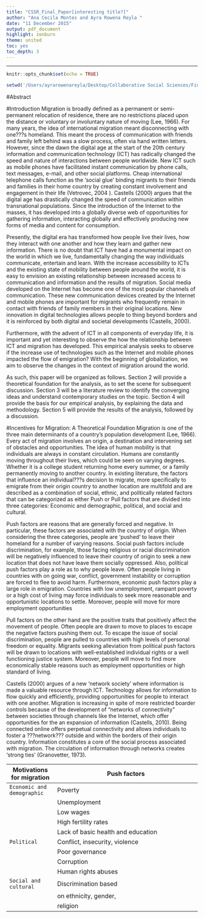 ```yaml
---
title: "CSSR_Final_Paper[interesting title?]"
author: "Ana Cecila Montes and Ayra Rowena Reyla "
date: "11 December 2015"
output: pdf_document
highlight: zenburn
theme: united
toc: yes
toc_depth: 3
---
```




---
\newpage







```r
knitr::opts_chunk$set(echo = TRUE)

setwd('/Users/ayrarowenareyla/Desktop/Collaborative Social Sciences/Final_ProjectMontesReyla') 

```
#Abstract


#Introduction
Migration is broadly defined as a permanent or semi-permanent relocation of residence, there are no restrictions placed upon the distance or voluntary or involuntary nature of moving (Lee, 1966). For many years, the idea of international migration meant disconnecting with one???s homeland. This meant the process of communication with friends and family left behind was a slow process, often via hand written letters. However, since the dawn the digital age at the start of the 20th century information and communication technology (ICT) has radically changed the speed and nature of interactions between people worldwide. New ICT such as mobile phones have facilitated instant communication by phone calls, text messages, e-mail, and other social platforms. Cheap international telephone calls function as the 'social glue' binding migrants to their friends and families in their home country by creating constant involvement and engagement in their life (Vetrovec, 2004 ). Castells (2000) argues that the digital age has drastically changed the speed of communication within transnational populations. Since the introduction of the Internet to the masses, it has developed into a globally diverse web of opportunities for gathering information, interacting globally and effectively producing new forms of media and content for consumption. 

Presently, the digital era has transformed how people live their lives, how they interact with one another and how they learn and gather new information. There is no doubt that ICT have had a monumental impact on the world in which we live, fundamentally changing the way individuals communicate, entertain and learn. With the increase accessibility to ICTs and the existing state of mobility between people around the world, it is easy to envision an existing relationship between increased access to communication and information and the results of migration. Social media developed on the Internet has become one of the most popular channels of communication. These new communication devices created by the Internet and mobile phones are important for migrants who frequently remain in contact with friends of family members in their original locations. New innovation in digital technologies allows people to thing beyond borders and it is reinforced by both digital and societal developments (Castells, 2000). 

Furthermore, with the advent of ICT in all components of everyday life, it is important and yet interesting to observe the how the relationship between ICT and migration has developed. This empirical analysis seeks to observe if the increase use of technologies such as the Internet and mobile phones impacted the flow of emigration? With the beginning of globalization, we aim to observe the changes in the context of migration around the world. 

As such, this paper will be organized as follows. Section 2 will provide a theoretical foundation for the analysis, as to set the scene for subsequent discussion. Section 3 will be a literature review to identify the converging ideas and understand contemporary studies on the topic. Section 4 will provide the basis for our empirical analysis, by explaining the data and methodology. Section 5 will provide the results of the analysis, followed by a discussion. 



#Incentives for Migration: A Theoretical Foundation
Migration is one of the three main determinants of a country's population development (Lee, 1966). Every act of migration involves an origin, a destination and intervening set of obstacles and opportunities. The idea of human mobility is that individuals are always in constant circulation. Humans are constantly moving throughout their lives, which could be seen on varying degrees. Whether it is a college student returning home every summer, or a family permanently moving to another country. In existing literature, the factors that influence an individual???s decision to migrate, more specifically to emigrate from their origin country to another location are multifold and are described as a combination of social, ethnic, and politically related factors that can be categorized as either Push or Pull factors that are divided into three categories: Economic and demographic, political, and social and cultural.

Push factors are reasons that are generally forced and negative. In particular, these factors are associated with the country of origin. When considering the three categories, people are 'pushed' to leave their homeland for a number of varying reasons. Social push factors include discrimination, for example, those facing religious or racial discrimination will be negatively influenced to leave their country of origin to seek a new location that does not have leave them socially oppressed. Also, political push factors play a role as to why people leave. Often people living in countries with on going war, conflict, government instability or corruption are forced to flee to avoid harm. Furthermore, economic push factors play a large role in emigration. Countries with low unemployment, rampant poverty or a high cost of living may force individuals to seek more reasonable and opportunistic locations to settle.  Moreover, people will move for more employment opportunities

Pull factors on the other hand are the positive traits that positively affect the movement of people. Often people are drawn to move to places to escape the negative factors pushing them out. To escape the issue of social discrimination, people are pulled to countries with high levels of personal freedom or equality. Migrants seeking alleviation from political push factors will be drawn to locations with well-established individual rights or a well functioning justice system. Moreover, people will move to find more economically stable reasons such as employment opportunities or high standard of living.

Castells (2000) argues of a new 'network society' where information is made a valuable resource through ICT. Technology allows for information to flow quickly and efficiently, providing opportunities for people to interact with one another. Migration is increasing in spite of more restricted boarder controls because of the development of "networks of connectivity" between societies through channels like the Internet, which offer opportunities for the an expansion of information (Castells, 2010). Being connected online offers perpetual connectivity and allows individuals to foster a ???network??? outside and within the borders of their origin country. Information constitutes a core of the social process associated with migration. The circulation of information through networks creates 'strong ties' (Granovetter, 1973). 


| Motivations for migration  | Push factors                       || Pull factors                             |
| -------------------------- | ------------------------------------------------------------------------------ |
| `Economic and demographic` | Poverty                            || Prospects of higher wages                |
|                            | Unemployment                       || Potential for improved standard of living|
|                            | Low wages                          || Personal or professional development     |
|                            | High fertility rates               ||                                          |
|                            | Lack of basic health and education ||                                          |
| `Political`                | Conflict, insecurity, violence     || Safety and security                      |
|                            | Poor governance                    || Political freedom                        |
|                            | Corruption                         ||                                          |
|                            | Human rights abuses                ||                                          |
| `Social and cultural`      | Discrimination based               || Family reunification                     |
|                            | on ethnicity, gender,              || Ethnic (diaspora migration) homeland     |
|                            | religion                           || Freedom from discrimination              |




